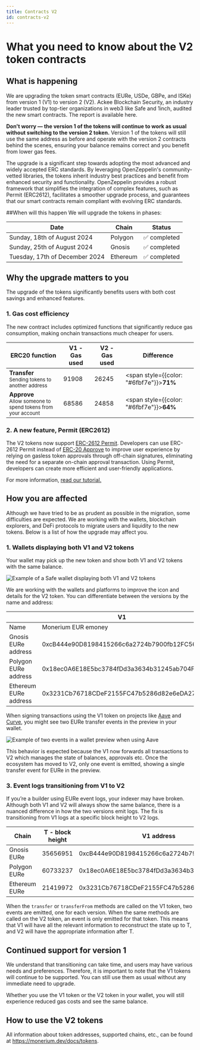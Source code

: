 ```yaml
---
title: Contracts V2
id: contracts-v2
---
```


# What you need to know about the V2 token contracts

## What is happening

We are upgrading the token smart contracts (EURe, USDe, GBPe, and ISKe) from version 1 (V1) to version 2 (V2). Ackee Blockchain Security, an industry leader trusted by top-tier organizations in web3 like Safe and 1inch, audited the new smart contracts. The report is available here.

**Don't worry — the version 1 of the tokens will continue to work as usual without switching to the version 2 token.**
Version 1 of the tokens will still use the same address as before and operate with the version 2 contracts behind the scenes, ensuring your balance remains correct and you benefit from lower gas fees.

The upgrade is a significant step towards adopting the most advanced and widely accepted ERC standards. By leveraging OpenZeppelin's community-vetted libraries, the tokens inherit industry best practices and benefit from enhanced security and functionality. OpenZeppelin provides a robust framework that simplifies the integration of complex features, such as Permit (ERC2612), facilitates a smoother upgrade process, and guarantees that our smart contracts remain compliant with evolving ERC standards.

##When will this happen
We will upgrade the tokens in phases:

| Date                           | Chain    | Status       |
| ------------------------------ | -------- | ------------ |
| Sunday, 18th of August 2024    | Polygon  | ✅ completed |
| Sunday, 25th of August 2024    | Gnosis   | ✅ completed |
| Tuesday, 17th of December 2024 | Ethereum | ✅ completed |

## Why the upgrade matters to you

The upgrade of the tokens significantly benefits users with both cost savings and enhanced features.

### 1. Gas cost efficiency

The new contract includes optimized functions that significantly reduce gas consumption, making onchain transactions much cheaper for users.

| ERC20 function                                                                   | V1 - Gas used | V2 - Gas used | Difference                                      |
| -------------------------------------------------------------------------------- | ------------- | ------------- | ----------------------------------------------- |
| **Transfer** <br/> <small>Sending tokens to another address</small>              | 91908         | 26245         | <span style={{color: "#6fbf7e"}}>**71%**</span> |
| **Approve** <br/> <small>Allow someone to spend tokens from your account</small> | 68586         | 24858         | <span style={{color: "#6fbf7e"}}>**64%**</span> |

### 2. A new feature, Permit (ERC2612)

The V2 tokens now support [ERC-2612 Permit](https://eips.ethereum.org/EIPS/eip-2612). Developers can use ERC-2612 Permit instead of [ERC-20 Approve](https://eips.ethereum.org/EIPS/eip-20) to improve user experience by relying on gasless token approvals through off-chain signatures, eliminating the need for a separate on-chain approval transaction. Using Permit, developers can create more efficient and user-friendly applications.

For more information, [read our tutorial.](https://github.com/monerium/smart-contracts/blob/v2.0.0/docs/permit.md)

## How you are affected

Although we have tried to be as prudent as possible in the migration, some difficulties are expected. We are working with the wallets, blockchain explorers, and DeFi protocols to migrate users and liquidity to the new tokens. Below is a list of how the upgrade may affect you.

### 1. Wallets displaying both V1 and V2 tokens

Your wallet may pick up the new token and show both V1 and V2 tokens with the same balance.

![Example of a Safe wallet displaying both V1 and V2 tokens](../static/img/V2-double-wallet.png)

We are working with the wallets and platforms to improve the icon and details for the V2 token. You can differentiate between the versions by the name and address:

|                       | V1                                         | V2                                         |
| --------------------- | ------------------------------------------ | ------------------------------------------ |
| Name                  | Monerium EUR emoney                        | Monerium EURe                              |
| Gnosis EURe address   | 0xcB444e90D8198415266c6a2724b7900fb12FC56E | 0x420CA0f9B9b604cE0fd9C18EF134C705e5Fa3430 |
| Polygon EURe address  | 0x18ec0A6E18E5bc3784fDd3a3634b31245ab704F6 | 0xE0aEa583266584DafBB3f9C3211d5588c73fEa8d |
| Ethereum EURe address | 0x3231Cb76718CDeF2155FC47b5286d82e6eDA273f | 0x39b8B6385416f4cA36a20319F70D28621895279D |

When signing transactions using the V1 token on projects like [Aave](https://aave.com/) and [Curve](https://curve.fi/), you might see two EURe transfer events in the preview in your wallet.

![Example of two events in a wallet preview when using Aave](../static/img/V2-double-events.png)

This behavior is expected because the V1 now forwards all transactions to V2 which manages the state of balances, approvals etc. Once the ecosystem has moved to V2, only one event is emitted, showing a single transfer event for EURe in the preview.

### 3. Event logs transitioning from V1 to V2

If you’re a builder using EURe event logs, your indexer may have broken. Although both V1 and V2 will always show the same balance, there is a nuanced difference in how the two versions emit logs. The fix is transitioning from V1 logs at a specific block height to V2 logs.

| Chain         | T - block height | V1 address                                 | V2 address                                 |
| ------------- | ---------------- | ------------------------------------------ | ------------------------------------------ |
| Gnosis EURe   | 35656951         | 0xcB444e90D8198415266c6a2724b7900fb12FC56E | 0x420CA0f9B9b604cE0fd9C18EF134C705e5Fa3430 |
| Polygon EURe  | 60733237         | 0x18ec0A6E18E5bc3784fDd3a3634b31245ab704F6 | 0xE0aEa583266584DafBB3f9C3211d5588c73fEa8d |
| Ethereum EURe | 21419972         | 0x3231Cb76718CDeF2155FC47b5286d82e6eDA273f | 0x39b8B6385416f4cA36a20319F70D28621895279D |

When the `transfer` or `transferFrom` methods are called on the V1 token, two events are emitted, one for each version. When the same methods are called on the V2 token, an event is only emitted for that token. This means that V1 will have all the relevant information to reconstruct the state up to T, and V2 will have the appropriate information after T.

## Continued support for version 1

We understand that transitioning can take time, and users may have various needs and preferences. Therefore, it is important to note that the V1 tokens will continue to be supported. You can still use them as usual without any immediate need to upgrade.

Whether you use the V1 token or the V2 token in your wallet, you will still experience reduced gas costs and see the same balance.

## How to use the V2 tokens

All information about token addresses, supported chains, etc., can be found at https://monerium.dev/docs/tokens.
